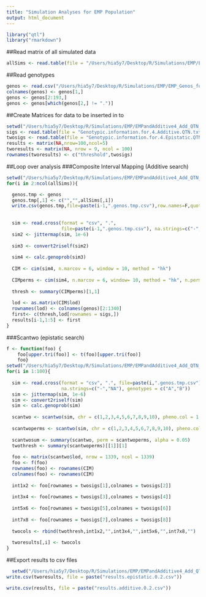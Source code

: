 ```yaml
---
title: "Simulation Analyses for EMP Population"
output: html_document
---
```


```r
library("qtl")
library("rmarkdown")
```


##Read matrix of all simulated data
```r
allSims <- read.table(file = "/Users/hia5y7/Desktop/R/Simulations/EMP/EMPandAdditive4_Add_QTN_4_Epi_QTN_h.2_0.2_add.eff_0.6_epis.eff_0.6_reps_100/Simulated.Data.100.Reps.Herit.0.2.txt",header=T,stringsAsFactors=F)
```

##Read genotypes
```r
genos <- read.csv("/Users/hia5y7/Desktop/R/Simulations/EMP/EMP_Genos_for_QTL.csv", header=T, stringsAsFactors=F, na.strings=c("-","NA"))[1:193,]
colnames(genos) <- genos[1,]
genos <- genos[2:193,]
genos <- genos[which(genos[2,] != ".")]
```

##Create Matrices for data to be inserted in to
```r
setwd("/Users/hia5y7/Desktop/R/Simulations/EMP/EMPandAdditive4_Add_QTN_4_Epi_QTN_h.2_0.2_add.eff_0.6_epis.eff_0.6_reps_100/")
sigs <- read.table(file = "Genotypic.information.for.4.Additive.QTN.txt",stringsAsFactors=F,header=T,sep = "\t")[,1]
twosigs <- read.table(file = "Genotypic.information.for.4.Epistatic.QTN.txt",stringsAsFactors=F,header=T, sep = "\t")[,1]
results <- matrix(NA,nrow=100,ncol=5)
tworesults <- matrix(NA, nrow = 9, ncol = 100)
rownames(tworesults) <- c("threshold",twosigs)
```

##Loop over analysis
###Composite Interval Mapping (Additive search)
```r
setwd("/Users/hia5y7/Desktop/R/Simulations/EMP/EMPandAdditive4_Add_QTN_4_Epi_QTN_h.2_0.2_add.eff_0.6_epis.eff_0.6_reps_100/")
for(i in 2:ncol(allSims)){

  genos.tmp <- genos
  genos.tmp[,1] <- c("","",allSims[,i])
  write.csv(genos.tmp,file=paste(i-1,".genos.tmp.csv"),row.names=F,quote=F)
  
  
  sim <- read.cross(format = "csv", ".", 
                    file=paste(i-1,".genos.tmp.csv"), na.strings=c("-","NA"), genotypes = c("A","B"))
  sim2 <- jittermap(sim, 1e-6)
  
  sim3 <- convert2riself(sim2)
  
  sim4 <- calc.genoprob(sim3)
  
  CIM <- cim(sim4, n.marcov = 6, window = 10, method = "hk")
  
  CIMperms <- cim(sim4, n.marcov = 6, window= 10, method = "hk", n.perm = 100)
  
  thresh <- summary(CIMperms)[1,1]
  
  lod <- as.matrix(CIM$lod)
  rownames(lod) <- colnames(genos)[2:1340]
  first<- c(thresh,lod[rownames = sigs,])
  results[i-1,1:5] <- first
}
```
###Scantwo (epistatic search)
```r
f <- function(foo) {
    foo[upper.tri(foo)] <- t(foo)[upper.tri(foo)]
    foo}
setwd("/Users/hia5y7/Desktop/R/Simulations/EMP/EMPandAdditive4_Add_QTN_4_Epi_QTN_h.2_0.2_add.eff_0.6_epis.eff_0.6_reps_100/")
for(i in 1:100){
  
  sim <- read.cross(format = "csv", ".", file=paste(i,".genos.tmp.csv"),
                    na.strings=c("-","NA"), genotypes = c("A","B"))
  sim <- jittermap(sim, 1e-6)
  sim <- convert2riself(sim)
  sim <- calc.genoprob(sim)
  
  scantwo <- scantwo(sim, chr = c(1,2,3,4,5,6,7,8,9,10), pheno.col = 1, model = "normal", method = "hk", addcovar = NULL, intcovar = NULL, weights = NULL, use = "all.obs")
  
  scantwoperms <- scantwo(sim, chr = c(1,2,3,4,5,6,7,8,9,10), pheno.col = 1, model = "normal", method = "hk", addcovar = NULL, intcovar = NULL, weights = NULL, use = "all.obs", n.perm = 100)
  
  scantwosum <- summary(scantwo, perm = scantwoperms, alpha = 0.05)
  twothresh <- summary(scantwoperms)[[1]][1]
  
  foo <- matrix(scantwo$lod, nrow = 1339, ncol = 1339)
  foo <- f(foo)
  rownames(foo) <- rownames(CIM)
  colnames(foo) <- rownames(CIM)
  
  int1x2 <- foo[rownames = twosigs[1],colnames = twosigs[2]]
  
  int3x4 <- foo[rownames = twosigs[3],colnames = twosigs[4]]
  
  int5x6 <- foo[rownames = twosigs[5],colnames = twosigs[6]]
  
  int7x8 <- foo[rownames = twosigs[7],colnames = twosigs[8]]
  
  twocols <- rbind(twothresh,int1x2,"",int3x4,"",int5x6,"",int7x8,"") 
  
  tworesults[,i] <- twocols
}
```

##Export results to csv files
```r
  setwd("/Users/hia5y7/Desktop/R/Simulations/EMP/EMPandAdditive4_Add_QTN_4_Epi_QTN_h.2_0.2_add.eff_0.6_epis.eff_0.6_reps_100/")
write.csv(tworesults, file = paste("results.epistatic.0.2.csv"))

write.csv(results, file = paste("results.additive.0.2.csv"))
```
